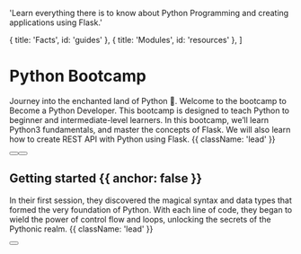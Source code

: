 
  'Learn everything there is to know about Python Programming and creating applications using Flask.'

  { title: 'Facts', id: 'guides' },
  { title: 'Modules', id: 'resources' },
]

<HeroPattern />

# Python Bootcamp

Journey into the enchanted land of Python 🐍. Welcome to the bootcamp to Become a Python Developer. This bootcamp is designed to teach Python to beginner and intermediate-level learners. In this bootcamp, we’ll learn Python3 fundamentals, and master the concepts of Flask. We will also learn how to create REST API with Python using Flask. {{ className: 'lead' }}

<div className="not-prose mb-16 mt-6 flex gap-3">
  <Button href="/installation" arrow="right" children="Installation" />
  <Button target="_blank" href="https://www.instudianagaland.com/" variant="outline" children="Explore our courses" />
</div>

## Getting started {{ anchor: false }}

In their first session, they discovered the magical syntax and data types that formed the very foundation of Python. With each line of code, they began to wield the power of control flow and loops, unlocking the secrets of the Pythonic realm. {{ className: 'lead' }}

<div className="not-prose">
  <Button
    target='_blank'
    href="https://www.python.org/"
    variant="text"
    arrow="right"
    children="Go to official website for Python"
  />
</div>

<Guides />

<Resources />
